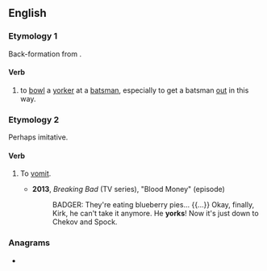 {{also|York}}
==English==

===Etymology 1===
Back-formation from {{m|en|yorker}}.

====Verb====
{{en-verb}}

# {{lb|en|cricket}} to [[bowl]] a [[yorker]] at a [[batsman]], especially to get a batsman [[out]] in this way.

===Etymology 2===
Perhaps imitative.

====Verb====
{{en-verb}}

# {{lb|en|slang}} To [[vomit]].
#* '''2013''', ''Breaking Bad'' (TV series), "Blood Money" (episode)
#*: BADGER: They're eating blueberry pies... {{...}} Okay, finally, Kirk, he can't take it anymore. He '''yorks'''! Now it's just down to Chekov and Spock.

===Anagrams===
* {{anagrams|en|a=kory|Kory|roky}}